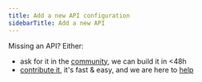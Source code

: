 ```yaml
---
title: Add a new API configuration
sidebarTitle: Add a new API
---
```


Missing an API? Either:

-   ask for it in the [community](https://nango.dev/slack), we can build it in &lt;48h
-   [contribute it](/contribute), it's fast & easy, and we are here to [help](https://nango.dev/slack)
